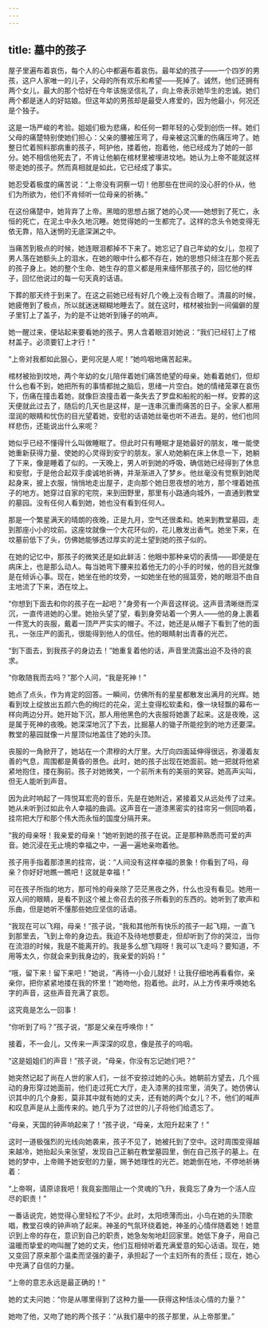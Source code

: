 ```yaml
---
---
---
```

title: 墓中的孩子
---



屋子里遍布着哀伤，每个人的心中都遍布着哀伤。最年幼的孩子——一个四岁的男孩，这户人家唯一的儿子，父母的所有欢乐和希望——死掉了。诚然，他们还拥有两个女儿，最大的那个恰好在今年该施坚信礼了，向上帝表示她毕生的忠诚。她们两个都是迷人的好姑娘。但这年幼的男孩却是最受人疼爱的，因为他最小，何况还是个独子。

这是一场严峻的考验。姐姐们极为悲痛，和任何一颗年轻的心受到创伤一样。她们父母的痛楚特别使她们担心：父亲的腰被压弯了，母亲被这沉重的伤痛压垮了。她整日忙着照料那病重的孩子，呵护他，搂着他，抱着他，他已经成为了她的一部分。她不相信他死去了，不肯让他躺在棺材里被埋进坟地。她认为上帝不能就这样带走她的孩子。然而真相就是如此，它已经成了事实。

她忍受着极度的痛苦说：“上帝没有洞察一切！他那些在世间的没心肝的仆从，他们为所欲为，他们不肯倾听一位母亲的祈祷。”

在这份痛楚中，她背弃了上帝。黑暗的思想占据了她的心灵——她想到了死亡，永恒的死亡，在泥土中永久地沉睡。她觉得她的一生都完了。这样的念头令她变得无依无靠，陷入迷惘的无底深渊之中。

当痛苦到极点的时候，她连眼泪都掉不下来了。她忘记了自己年幼的女儿，忽视了男人落在她额头上的泪水，在她的眼中什么都不存在，她的思想只倾注在那个死去的孩子身上。她的整个生命、她生存的意义都是用来缅怀那孩子的，回忆他的样子，回忆他说过的每一句天真的话语。

下葬的那天终于到来了。在这之前她已经有好几个晚上没有合眼了。清晨的时候，她疲倦到了极点，所以就迷迷糊糊地睡去了。就在这时，棺材被抬到一间偏僻的屋子里钉上了盖子，为的是不让她听到锤子的响声。

她一醒过来，便站起来要看她的孩子。男人含着眼泪对她说：“我们已经钉上了棺材盖子。必须要钉上才行！”

“上帝对我都如此狠心，更何况是人呢！”她呜咽地痛苦起来。

棺材被抬到坟地，两个年幼的女儿陪伴着她们痛苦绝望的母亲。她看着她们，但却什么也看不到，她把所有的事情都抛之脑后，思绪一片空白。她的情绪笼罩在哀伤下，伤痛在撞击着她，就像巨浪撞击着一条失去了罗盘和船舵的船一样。安葬的这天便就此过去了，随后的几天也是这样，是一连串沉重而痛苦的日子。全家人都用湿润的眼睛和忧伤的目光望着她，安慰的话语她丝毫也听不进去。是的，他们也同样悲伤，还能说出什么来呢？

她似乎已经不懂得什么叫做睡眠了。但此时只有睡眠才是她最好的朋友，唯一能使她重新获得力量、使她的心灵得到安宁的朋友。家人劝她躺在床上休息一下，她躺了下来，像是睡着了似的。一天晚上，男人听到她的呼吸，确信她已经得到了休息和安慰，于是他合起双手虔诚地祈祷，并渐渐进入了梦乡。他丝毫没有觉察到她爬起身来，披上衣服，悄悄地走出屋子，走向那个她日思夜想的地方，那个埋着她孩子的地方。她穿过自家的宅院，来到田野里，那里有小路通向城外，一直通到教堂的墓园。没有任何人看到她，她也没有看到任何人。

那是一个繁星满天的晴朗的夜晚，正是九月，空气还很柔和。她来到教堂墓园，走到那座小小的坟前。这座坟就像一个大花环似的，花儿散发出香气。她坐下来，在坟墓前低下了头，仿佛她能够透过厚实的泥土望到她的孩子似的。

在她的记忆中，那孩子的微笑还是如此鲜活：他眼中那种亲切的表情——即便是在病床上，也是那么动人。每当她弯下腰来拉着他无力的小手的时候，他的目光就像是在倾诉心事。现在，她坐在他的坟旁，一如她坐在他的摇篮旁，她的眼泪不由自主地流了下来，洒在坟上。

“你想到下面去和你的孩子在一起吧？”身旁有一个声音这样说。这声音清晰继而深沉，一直传进她的心里。她抬头望了望，看到身旁站着一个男人——他的身上裹着一件宽大的丧服，戴着一顶严严实实的帽子。不过，她还是从帽子下看到了他的面孔，一张庄严的面孔，很能得到他人的信任。他的眼睛射出青春的光芒。

“到下面去，到我孩子的身边去！”她重复着他的话，声音里流露出迫不及待的哀求。

“你敢随我而去吗？”那个人问，“我是死神！”

她点了点头，作为肯定的回答。一瞬间，仿佛所有的星星都散发出满月的光辉。她看到坟上绽放出五颜六色的绚烂的花朵，泥土变得松软柔和，像一块轻飘的幕布一样向两边分开。她开始下沉，那人用他黑色的大丧服将她裹了起来。这是夜晚，这是属于死神的夜晚。她深深地沉了下去，比掘墓人的锄子所能挖到的地方还要深。教堂的墓园就像一片屋顶似地盖住了她的头顶。

丧服的一角掀开了，她站在一个肃穆的大厅里。大厅向四面延伸得很远，弥漫着友善的气息，周围都是黄昏的景色。此时，她的孩子出现在她面前。她一把就将他紧紧地抱住，搂在胸前。孩子对她微笑，一个前所未有的美丽的笑容。她高声尖叫，但无人能听到声音。

因为此时响起了一阵悦耳宏亮的音乐，先是在她附近，紧接着又从远处传了过来。她从未听到过如此令人幸福的曲调。这声音在一道漆黑密实的挂帘另一侧回响着，挂帘把大厅和那个伟大而永恒的国度分隔开来。

“我的母亲呀！我亲爱的母亲！”她听到她的孩子在说。正是那种熟悉而可爱的声音。她沉浸在无止境的幸福之中，一遍一遍地亲吻着他。

孩子用手指着那漆黑的挂帘，说：“人间没有这样幸福的景象！你看到了吗，母亲？你好好地瞧一瞧吧！这就是幸福！”

可在孩子所指的地方，那可怜的母亲除了茫茫黑夜之外，什么也没有看见。她用一双人间的眼睛，是看不到这个被上帝召去的孩子所看到的东西的。她听到了歌声和乐曲，但是她听不懂那些她应坚信的话语。

“我现在可以飞翔，母亲！”孩子说，“我和其他所有快乐的孩子一起飞翔，一直飞到那里去，飞到上帝的身边去。我迫不及待地想要走，但却听到了你的哭泣，当你在流泪的时候，我是不能离开的。我是多么想飞翔呀！我可以飞走吗？要知道，不用等太久，你就会来到我身边的，我亲爱的妈妈！”

“哦，留下来！留下来吧！”她说，“再待一小会儿就好！让我仔细地再看看你，亲亲你，把你紧紧地搂在我的怀里！”她吻他，抱着他。此时，从上方传来呼唤她名字的声音，这些声音充满了哀怨。

这究竟是怎么一回事！

“你听到了吗？”孩子说，“那是父亲在呼唤你！”

接着，不一会儿，又传来一声深深的叹息，像是孩子的呜咽。

“这是姐姐们的声音！”孩子说，“母亲，你没有忘记她们吧？”

她突然记起了尚在人世的家人们，一丝不安掠过她的心头。她朝前方望去，几个摇动的身形穿过她面前，他们走过死亡大厅，走入漆黑的挂帘里，消失了。她仿佛认识其中的几个身影，莫非其中就有她的丈夫，还有她的两个女儿？不，他们的喊声和叹息声是从上面传来的。她几乎为了过世的儿子将他们给遗忘了。

“母亲，天国的钟声响起来了！”孩子说，“母亲，太阳升起来了！”

这时一道极强烈的光线向她袭来，孩子不见了，她被托到了空中。这时周围变得越来越冷，她抬起头来张望，发现自己正躺在教堂墓园里，倒在自己孩子的墓上。在她的梦中，上帝赐予她安慰的力量，赐予她理性的光芒。她跪倒在地，不停地祈祷着：

“上帝啊，请原谅我吧！我竟妄图阻止一个灵魂的飞升，我竟忘了身为一个活人应尽的职责！”

一番话说完，她觉得心里轻松了不少。此时，太阳喷薄而出，小鸟在她的头顶歌唱，教堂召唤的钟声响了起来。神圣的气氛环绕着她，神圣的心情伴随着她！她意识到上帝的存在，意识到自己的职责，她急匆匆地赶回家里。她低下身子，用自己温暖而挚爱的吻叫醒了她的丈夫，他们互相倾听着充满爱意的知心话语。现在，她又变回了原来那个温柔而坚强的妻子，承担起了一个主妇所有的责任；现在，她心中充满了自信的力量。

“上帝的意志永远是最正确的！”

她的丈夫问她：“你是从哪里得到了这种力量——获得这种恬淡心情的力量？”

她吻了他，又吻了她的两个孩子：“从我们墓中的孩子那里，从上帝那里。”